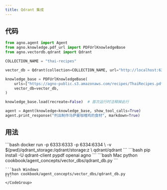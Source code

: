 ```yaml
---
title: Qdrant 集成
---
```


## 代码

```python cookbook/agent_concepts/vector_dbs/qdrant_db.py
from agno.agent import Agent
from agno.knowledge.pdf_url import PDFUrlKnowledgeBase
from agno.vectordb.qdrant import Qdrant

COLLECTION_NAME = "thai-recipes"

vector_db = Qdrant(collection=COLLECTION_NAME, url="http://localhost:6333")

knowledge_base = PDFUrlKnowledgeBase(
    urls=["https://agno-public.s3.amazonaws.com/recipes/ThaiRecipes.pdf"],
    vector_db=vector_db,
)

knowledge_base.load(recreate=False)  # 首次运行时注释掉此行

agent = Agent(knowledge=knowledge_base, show_tool_calls=True)
agent.print_response("列出制作马萨曼咖喱鸡的食材", markdown=True)
```

## 用法

<Steps>
  <Snippet file="create-venv-step.mdx" />

  <Step title="启动 Qdrant">
    ```bash
    docker run -p 6333:6333 -p 6334:6334 \
      -v $(pwd)/qdrant_storage:/qdrant/storage:z \
      qdrant/qdrant
    ```
  </Step>

  <Step title="安装库">
    ```bash
    pip install -U qdrant-client pypdf openai agno
    ```
  </Step>

  <Step title="运行 Agent">
    <CodeGroup>
    ```bash Mac
    python cookbook/agent_concepts/vector_dbs/qdrant_db.py
    ```

    ```bash Windows
    python cookbook/agent_concepts/vector_dbs/qdrant_db.py
    ```
    </CodeGroup>
  </Step>
</Steps>
